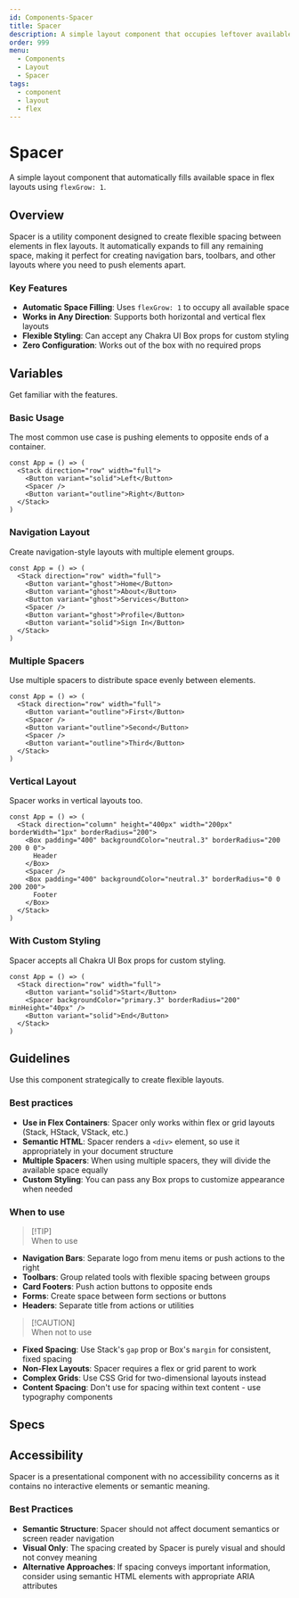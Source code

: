 ```yaml
---
id: Components-Spacer
title: Spacer
description: A simple layout component that occupies leftover available space in flex containers
order: 999
menu:
  - Components
  - Layout
  - Spacer
tags:
  - component
  - layout
  - flex
---
```


# Spacer

A simple layout component that automatically fills available space in flex layouts using `flexGrow: 1`.

## Overview

Spacer is a utility component designed to create flexible spacing between elements in flex layouts. It automatically expands to fill any remaining space, making it perfect for creating navigation bars, toolbars, and other layouts where you need to push elements apart.

### Key Features

- **Automatic Space Filling**: Uses `flexGrow: 1` to occupy all available space
- **Works in Any Direction**: Supports both horizontal and vertical flex layouts
- **Flexible Styling**: Can accept any Chakra UI Box props for custom styling
- **Zero Configuration**: Works out of the box with no required props

## Variables

Get familiar with the features.

### Basic Usage

The most common use case is pushing elements to opposite ends of a container.

```jsx-live
const App = () => (
  <Stack direction="row" width="full">
    <Button variant="solid">Left</Button>
    <Spacer />
    <Button variant="outline">Right</Button>
  </Stack>
)
```

### Navigation Layout

Create navigation-style layouts with multiple element groups.

```jsx-live
const App = () => (
  <Stack direction="row" width="full">
    <Button variant="ghost">Home</Button>
    <Button variant="ghost">About</Button>
    <Button variant="ghost">Services</Button>
    <Spacer />
    <Button variant="ghost">Profile</Button>
    <Button variant="solid">Sign In</Button>
  </Stack>
)
```

### Multiple Spacers

Use multiple spacers to distribute space evenly between elements.

```jsx-live
const App = () => (
  <Stack direction="row" width="full">
    <Button variant="outline">First</Button>
    <Spacer />
    <Button variant="outline">Second</Button>
    <Spacer />
    <Button variant="outline">Third</Button>
  </Stack>
)
```

### Vertical Layout

Spacer works in vertical layouts too.

```jsx-live
const App = () => (
  <Stack direction="column" height="400px" width="200px" borderWidth="1px" borderRadius="200">
    <Box padding="400" backgroundColor="neutral.3" borderRadius="200 200 0 0">
      Header
    </Box>
    <Spacer />
    <Box padding="400" backgroundColor="neutral.3" borderRadius="0 0 200 200">
      Footer
    </Box>
  </Stack>
)
```

### With Custom Styling

Spacer accepts all Chakra UI Box props for custom styling.

```jsx-live
const App = () => (
  <Stack direction="row" width="full">
    <Button variant="solid">Start</Button>
    <Spacer backgroundColor="primary.3" borderRadius="200" minHeight="40px" />
    <Button variant="solid">End</Button>
  </Stack>
)
```

## Guidelines

Use this component strategically to create flexible layouts.

### Best practices

- **Use in Flex Containers**: Spacer only works within flex or grid layouts (Stack, HStack, VStack, etc.)
- **Semantic HTML**: Spacer renders a `<div>` element, so use it appropriately in your document structure
- **Multiple Spacers**: When using multiple spacers, they will divide the available space equally
- **Custom Styling**: You can pass any Box props to customize appearance when needed

### When to use

> [!TIP]\
> When to use

- **Navigation Bars**: Separate logo from menu items or push actions to the right
- **Toolbars**: Group related tools with flexible spacing between groups
- **Card Footers**: Push action buttons to opposite ends
- **Forms**: Create space between form sections or buttons
- **Headers**: Separate title from actions or utilities

> [!CAUTION]\
> When not to use

- **Fixed Spacing**: Use Stack's `gap` prop or Box's `margin` for consistent, fixed spacing
- **Non-Flex Layouts**: Spacer requires a flex or grid parent to work
- **Complex Grids**: Use CSS Grid for two-dimensional layouts instead
- **Content Spacing**: Don't use for spacing within text content - use typography components

## Specs

<PropsTable id="Spacer" />

## Accessibility

Spacer is a presentational component with no accessibility concerns as it contains no interactive elements or semantic meaning.

### Best Practices

- **Semantic Structure**: Spacer should not affect document semantics or screen reader navigation
- **Visual Only**: The spacing created by Spacer is purely visual and should not convey meaning
- **Alternative Approaches**: If spacing conveys important information, consider using semantic HTML elements with appropriate ARIA attributes
